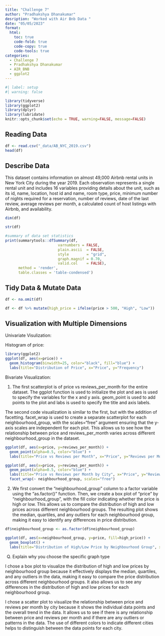 ```yaml
---
title: "Challenge 7"
author: "Pradhakshya Dhanakumar"
desription: "Worked with Air Bnb Data "
date: "05/05/2023"
format:
  html:
    toc: true
    code-fold: true
    code-copy: true
    code-tools: true
categories:
  - Challenge 7
  - Pradhakshya Dhanakumar
  - AIR_BNB
  - ggplot2
---
```



```r
#| label: setup
#| warning: false

library(tidyverse)
library(ggplot2)
library(dplyr)
library(lubridate)
knitr::opts_chunk$set(echo = TRUE, warning=FALSE, message=FALSE)
```

## Reading Data
```r
df <- read.csv("_data/AB_NYC_2019.csv")
head(df)
```

## Describe Data

This dataset contains information on almost 49,000 Airbnb rental units in New York City during the year 2019. Each observation represents a single rental unit and includes 16 variables providing details about the unit, such as its id, name, location, host id and name, room type, price, minimum number of nights required for a reservation, number of reviews, date of the last review, average reviews per month, a calculated count of host listings with Airbnb, and availability.

```r
dim(df)
```
```r
str(df)
```


```r
#summary of data set statistics
print(summarytools::dfSummary(df,
                        varnumbers = FALSE,
                        plain.ascii  = FALSE, 
                        style        = "grid", 
                        graph.magnif = 0.70, 
                        valid.col    = FALSE),
      method = 'render',
      table.classes = 'table-condensed')
```
## Tidy Data & Mutate Data
```r
df <- na.omit(df)
```

```r
df <- df %>% mutate(high_price = ifelse(price > 500, "High", "Low"))
```


## Visualization with Multiple Dimensions

Univariate Visulization:

Histogram of price:

```r
library(ggplot2)
ggplot(df, aes(x=price)) + 
  geom_histogram(binwidth=25, color="black", fill="blue") +
  labs(title="Distribution of Price", x="Price", y="Frequency")
```
Bivariate Visualization:

1. The first scatterplot is of price vs reviews_per_month for the entire dataset. The ggplot function is used to initialize the plot and aes is used to specify the variables for the x and y axis. geom_point is used to add points to the plot and labs is used to specify the title and axis labels.

The second code visualization is similar to the first, but with the addition of facetting. facet_wrap is used to create a separate scatterplot for each neighbourhood_group, with the scales="free" argument ensuring that the y-axis scales are independent for each plot. This allows us to see how the relationship between price and reviews_per_month varies across different neighbourhood_group in the dataset.

```r
ggplot(df, aes(x=price, y=reviews_per_month)) +
  geom_point(alpha=0.5, color="blue") +
  labs(title="Price vs Reviews per Month", x="Price", y="Reviews per Month")

```
```r
ggplot(df, aes(x=price, y=reviews_per_month)) +
  geom_point(alpha=0.5, color="blue") +
  labs(title="Price vs Reviews per Month by City", x="Price", y="Reviews per Month") +
  facet_wrap(~ neighbourhood_group, scales="free")

```
2. We first convert the "neighbourhood_group" column to a factor variable using the "as.factor()" function. Then, we create a box plot of "price" by "neighbourhood_group", with the fill color indicating whether the price is high or low. This allows us to compare the distribution of high and low prices across different neighbourhood groups. The resulting plot shows the median, quartiles, and any outliers for each neighbourhood group, making it easy to identify any differences in price distribution.

```r
df$neighbourhood_group <- as.factor(df$neighbourhood_group)
```

```r
ggplot(df, aes(x=neighbourhood_group, y=price, fill=high_price)) +
  geom_boxplot() +
  labs(title="Distribution of High/Low Price by Neighbourhood Group", x="Neighbourhood Group", y="Price")

```
Q) Explain why you choose the specific graph type

I chose a box plot to visualize the distribution of high and low prices by neighbourhood group because it effectively displays the median, quartiles, and any outliers in the data, making it easy to compare the price distribution across different neighbourhood groups. It also allows us to see any differences in the distribution of high and low prices for each neighbourhood group.

I chose a scatter plot to visualize the relationship between price and reviews per month by city because it shows the individual data points and the overall trend in the data. It allows us to see if there is any relationship between price and reviews per month and if there are any outliers or patterns in the data. The use of different colors to indicate different cities helps to distinguish between the data points for each city.